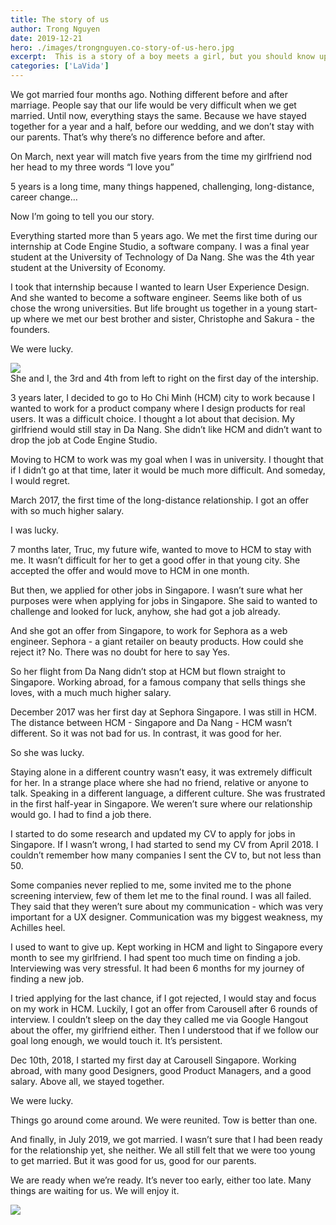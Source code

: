 ```yaml
---
title: The story of us
author: Trong Nguyen
date: 2019-12-21
hero: ./images/trongnguyen.co-story-of-us-hero.jpg
excerpt:  This is a story of a boy meets a girl, but you should know upfront, this is a love story.
categories: ['LaVida']
---
```


<p class="dropcap">We got married four months ago. Nothing different before and after marriage. People say that our life would be very difficult when we get married. Until now, everything stays the same.
Because we have stayed together for a year and a half, before our wedding, and we don’t stay with our parents. That’s why there’s no difference before and after.</p>

On March, next year will match five years from the time my girlfriend nod her head to my three words “I love you”

5 years is a long time, many things happened, challenging, long-distance, career change…

Now I’m going to tell you our story.

Everything started more than 5 years ago. We met the first time during our internship at Code Engine Studio, a software company. I was a final year student at the University of Technology of Da Nang. She was the 4th year student at the University of Economy.

I took that internship because I wanted to learn User Experience Design. And she wanted to become a software engineer. Seems like both of us chose the wrong universities. But life brought us together in a young start-up where we met our best brother and sister, Christophe and Sakura - the founders.

We were lucky.

<div class="Image__Small">
  <img src="./images/trongnguyen.co-story-of-us-2.jpg" />
  <figcaption>She and I, the 3rd and 4th from left to right on the first day of the intership.</figcaption>
</div>

3 years later, I decided to go to Ho Chi Minh (HCM) city to work because I wanted to work for a product company where I design products for real users. It was a difficult choice. I thought a lot about that decision. My girlfriend would still stay in Da Nang. She didn’t like HCM and didn’t want to drop the job at Code Engine Studio.

Moving to HCM to work was my goal when I was in university. I thought that if I didn’t go at that time, later it would be much more difficult. And someday, I would regret.

March 2017, the first time of the long-distance relationship. I got an offer with so much higher salary.

I was lucky.

7 months later, Truc, my future wife, wanted to move to HCM to stay with me. It wasn’t difficult for her to get a good offer in that young city. She accepted the offer and would move to HCM in one month.

But then, we applied for other jobs in Singapore. I wasn’t sure what her purposes were when applying for jobs in Singapore. She said to wanted to challenge and looked for luck, anyhow, she had got a job already.

And she got an offer from Singapore, to work for Sephora as a web engineer. Sephora - a giant retailer on beauty products. How could she reject it? No. There was no doubt for here to say Yes.

So her flight from Da Nang didn’t stop at HCM but flown straight to Singapore. Working abroad, for a famous company that sells things she loves, with a much much higher salary.

December 2017 was her first day at Sephora Singapore. I was still in HCM. The distance between HCM - Singapore and Da Nang - HCM wasn’t different. So it was not bad for us. In contrast, it was good for her. 

So she was lucky.

Staying alone in a different country wasn’t easy, it was extremely difficult for her. In a strange place where she had no friend, relative or anyone to talk. Speaking in a different language, a different culture. She was frustrated in the first half-year in Singapore. We weren’t sure where our relationship would go. I had to find a job there.

I started to do some research and updated my CV to apply for jobs in Singapore. If I wasn’t wrong, I had started to send my CV from April 2018. I couldn’t remember how many companies I sent the CV to, but not less than 50.

Some companies never replied to me, some invited me to the phone screening interview, few of them let me to the final round. I was all failed. They said that they weren’t sure about my communication - which was very important for a UX designer. Communication was my biggest weakness, my Achilles heel.

I used to want to give up. Kept working in HCM and light to Singapore every month to see my girlfriend. I had spent too much time on finding a job. Interviewing was very stressful. It had been 6 months for my journey of finding a new job.

I tried applying for the last chance, if I got rejected, I would stay and focus on my work in HCM. Luckily, I got an offer from Carousell after 6 rounds of interview. I couldn’t sleep on the day they called me via Google Hangout about the offer, my girlfriend either. Then I understood that if we follow our goal long enough, we would touch it. It’s persistent.

Dec 10th, 2018, I started my first day at Carousell Singapore. Working abroad, with many good Designers, good Product Managers, and a good salary. Above all, we stayed together.

We were lucky.

Things go around come around. We were reunited. Tow is better than one.

And finally, in July 2019, we got married. I wasn’t sure that I had been ready for the relationship yet, she neither. We all still felt that we were too young to get married. But it was good for us, good for our parents.

We are ready when we’re ready. It’s never too early, either too late. Many things are waiting for us. We will enjoy it.

<div class="Image__Large">
  <img src="./images/trongnguyen.co-story-of-us-4.jpg" />
</div>

